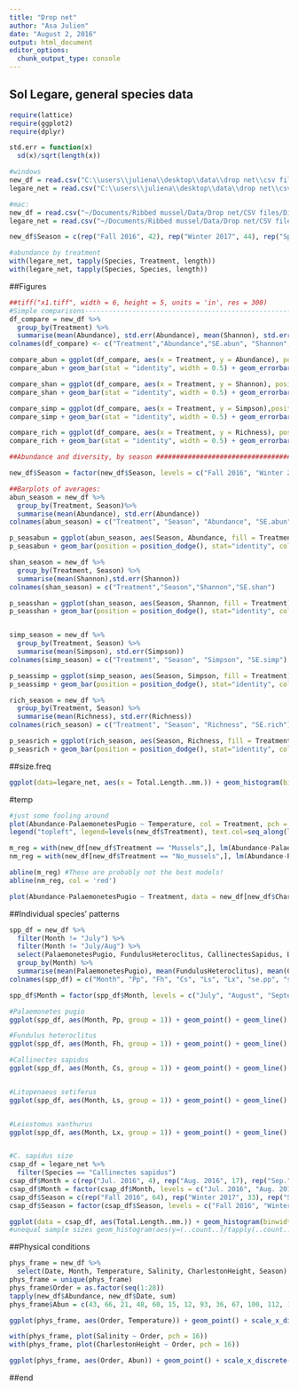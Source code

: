 ```yaml
---
title: "Drop net"
author: "Asa Julien"
date: "August 2, 2016"
output: html_document
editor_options: 
  chunk_output_type: console
---
```

## Sol Legare, general species data
```r
require(lattice)
require(ggplot2)
require(dplyr)

std.err = function(x)
  sd(x)/sqrt(length(x))

#windows
new_df = read.csv("C:\\users\\juliena\\desktop\\data\\drop net\\csv files\\Diversity_abundance.csv")
legare_net = read.csv("C:\\users\\juliena\\desktop\\data\\drop net\\csv files\\legare.csv")

#mac:
new_df = read.csv("~/Documents/Ribbed mussel/Data/Drop net/CSV files/Diversity_abundance.csv")
legare_net = read.csv("~/Documents/Ribbed mussel/Data/Drop net/CSV files/legare.csv")

new_df$Season = c(rep("Fall 2016", 42), rep("Winter 2017", 44), rep("Spring 2017", 24)) #N = 21, 22, 12

#abundance by treatment
with(legare_net, tapply(Species, Treatment, length))
with(legare_net, tapply(Species, Species, length))

```

##Figures
```r
##tiff("x1.tiff", width = 6, height = 5, units = 'in', res = 300)
#Simple comparisons-------------------------------------------------------
df_compare = new_df %>%
  group_by(Treatment) %>%
  summarise(mean(Abundance), std.err(Abundance), mean(Shannon), std.err(Shannon), mean(Simpson), std.err(Simpson), mean(Richness), std.err(Richness))
colnames(df_compare) <- c("Treatment","Abundance","SE.abun", "Shannon", "SE.shannon", "Simpson", "SE.simpson", "Richness", "SE.richness") #CAREFUL OF NAME OVERLAP! WITH LOWER SECTIONS

compare_abun = ggplot(df_compare, aes(x = Treatment, y = Abundance), position="dodge")
compare_abun + geom_bar(stat = "identity", width = 0.5) + geom_errorbar(aes(ymax = Abundance + SE.abun, ymin = Abundance- SE.abun), width=0.15) + labs(x = expression(), y = expression(Nekton~abundance~(individuals~m^{-2}))) + theme_bw() + theme(panel.border = element_blank(), panel.grid.major = element_blank(),panel.grid.minor = element_blank(), axis.line = element_line(colour = "black")) + theme(axis.title = element_text(size = 15), strip.text = element_text(size = 15), axis.text.x = element_text(size=15), axis.text.y = element_text(size = 15)) + ylim(0,15)

compare_shan = ggplot(df_compare, aes(x = Treatment, y = Shannon), position="dodge")
compare_shan + geom_bar(stat = "identity", width = 0.5) + geom_errorbar(aes(ymax = Shannon + SE.shannon, ymin = Shannon - SE.shannon), width=0.15) + labs(x = expression(), y = expression(Shannon~diversity)) + theme_bw() + theme(panel.border = element_blank(), panel.grid.major = element_blank(),panel.grid.minor = element_blank(), axis.line = element_line(colour = "black")) + theme(axis.title = element_text(size = 15), strip.text = element_text(size = 15), axis.text.x = element_text(size=15), axis.text.y = element_text(size = 15)) + ylim(0,0.8)

compare_simp = ggplot(df_compare, aes(x = Treatment, y = Simpson),position="dodge")
compare_simp + geom_bar(stat = "identity", width = 0.5) + geom_errorbar(aes(ymax = Simpson + SE.simpson, ymin = Simpson - SE.simpson), width=0.15) + labs(x = expression(), y = expression(Simpson~diversity)) + theme_bw() + theme(panel.border = element_blank(), panel.grid.major = element_blank(),panel.grid.minor = element_blank(), axis.line = element_line(colour = "black")) + theme(axis.title = element_text(size = 15), strip.text = element_text(size = 15), axis.text.x = element_text(size=15), axis.text.y = element_text(size = 15)) + ylim(0,0.6)

compare_rich = ggplot(df_compare, aes(x = Treatment, y = Richness), position = "dodge")
compare_rich + geom_bar(stat = "identity", width = 0.5) + geom_errorbar(aes(ymax = Richness + SE.richness, ymin = Richness - SE.richness), width=0.15) + labs(x = expression(), y = expression(Species~richness)) + theme_bw() + theme(panel.border = element_blank(), panel.grid.major = element_blank(),panel.grid.minor = element_blank(), axis.line = element_line(colour = "black")) + theme(axis.title = element_text(size = 15), strip.text = element_text(size = 15), axis.text.x = element_text(size=15), axis.text.y = element_text(size = 15)) + ylim(0,3)

##Abundance and diversity, by season #########################################

new_df$Season = factor(new_df$Season, levels = c("Fall 2016", "Winter 2017", "Spring 2017")) #Ordering the months

##Barplots of averages:
abun_season = new_df %>%
  group_by(Treatment, Season)%>%
  summarise(mean(Abundance), std.err(Abundance))
colnames(abun_season) = c("Treatment", "Season", "Abundance", "SE.abun")

p_seasabun = ggplot(abun_season, aes(Season, Abundance, fill = Treatment))
p_seasabun + geom_bar(position = position_dodge(), stat="identity", colour = 'black') + geom_errorbar(aes(ymax = Abundance + SE.abun, ymin = Abundance-SE.abun), width=0.25, position = position_dodge(.9)) + labs(x = "", y = expression(Nekton~abundance~(individuals~m^{-2}))) + theme_bw() + theme(panel.border = element_blank(), panel.grid.major = element_blank(),panel.grid.minor = element_blank(), axis.line = element_line(colour = "black")) + theme(axis.title = element_text(size = 15, face = "bold", colour = "black"), strip.text = element_text(size = 15, face = "bold", colour = "black"), axis.text.x = element_text(size=15, colour = "black"), axis.text.y = element_text(size = 15, colour = "black")) + ylim(0,25) + scale_fill_grey() + theme(legend.title=element_blank()) + scale_y_continuous(expand = c(0,0)) + labs(title = "A.")

shan_season = new_df %>%
  group_by(Treatment, Season) %>%
  summarise(mean(Shannon),std.err(Shannon))
colnames(shan_season) = c("Treatment","Season","Shannon","SE.shan")

p_seasshan = ggplot(shan_season, aes(Season, Shannon, fill = Treatment))
p_seasshan + geom_bar(position = position_dodge(), stat="identity", colour = 'black') + geom_errorbar(aes(ymax = Shannon+SE.shan, ymin = Shannon-SE.shan), width=0.25, position = position_dodge(.9)) + labs(x = "", y = "Shannon's diversity index") + theme_bw() + theme(panel.border = element_blank(), panel.grid.major = element_blank(),panel.grid.minor = element_blank(), axis.line = element_line(colour = "black")) + theme(axis.title = element_text(size = 15), strip.text = element_text(size = 15), axis.text.x = element_text(size=15, colour = "black"), axis.text.y = element_text(size = 15, colour = "black")) + ylim(0,1) + scale_fill_grey() + theme(legend.title=element_blank()) + scale_y_continuous(expand = c(0,0)) + labs(title = "B.")


simp_season = new_df %>%
  group_by(Treatment, Season) %>%
  summarise(mean(Simpson), std.err(Simpson))
colnames(simp_season) = c("Treatment", "Season", "Simpson", "SE.simp")

p_seassimp = ggplot(simp_season, aes(Season, Simpson, fill = Treatment))
p_seassimp + geom_bar(position = position_dodge(), stat="identity", colour = 'black') + geom_errorbar(aes(ymax = Simpson + SE.simp, ymin = Simpson - SE.simp), width = 0.25, position = position_dodge(.9)) + labs(x = "", y = "Simpson's diversity index") + theme_bw() + theme(panel.border = element_blank(), panel.grid.major = element_blank(),panel.grid.minor = element_blank(), axis.line = element_line(colour = "black")) + theme(axis.title = element_text(size = 15), strip.text = element_text(size = 15, face = "bold"), axis.text.x = element_text(size=15, colour = "black"), axis.text.y = element_text(size = 15, colour = "black")) + ylim(0,0.6) + scale_fill_grey() + theme(legend.title=element_blank()) + scale_y_continuous(expand = c(0,0)) + labs(title = "C.")

rich_season = new_df %>%
  group_by(Treatment, Season) %>%
  summarise(mean(Richness), std.err(Richness))
colnames(rich_season) = c("Treatment", "Season", "Richness", "SE.rich")

p_seasrich = ggplot(rich_season, aes(Season, Richness, fill = Treatment))
p_seasrich + geom_bar(position = position_dodge(), stat="identity", colour = 'black') + geom_errorbar(aes(ymax = Richness + SE.rich, ymin = Richness - SE.rich), width = 0.25, position = position_dodge(.9)) + labs(x = "", y = "Species richness") + theme_bw() + theme(panel.border = element_blank(), panel.grid.major = element_blank(),panel.grid.minor = element_blank(), axis.line = element_line(colour = "black")) + theme(axis.title = element_text(size = 15), strip.text = element_text(size = 15), axis.text.x = element_text(size=15, colour = "black"), axis.text.y = element_text(size = 15, colour = "black")) + ylim(0,4) + scale_fill_grey() + theme(legend.title=element_blank()) + scale_y_continuous(expand = c(0,0)) + labs(title = "D.")
```

##size.freq
```r
ggplot(data=legare_net, aes(x = Total.Length..mm.)) + geom_histogram(binwidth = 5) + facet_grid(~Species) + theme_bw() + labs(x = "Length (mm)", y = "Frequency")

```

#temp
```r
#just some fooling around
plot(Abundance-PalaemonetesPugio ~ Temperature, col = Treatment, pch = 16, data = new_df)
legend("topleft", legend=levels(new_df$Treatment), text.col=seq_along(levels(new_df$Treatment)))

m_reg = with(new_df[new_df$Treatment == "Mussels",], lm(Abundance-PalaemonetesPugio ~ Temperature))
nm_reg = with(new_df[new_df$Treatment == "No_mussels",], lm(Abundance-PalaemonetesPugio ~ Temperature))

abline(m_reg) #These are probably not the best models!
abline(nm_reg, col = 'red')

plot(Abundance-PalaemonetesPugio ~ Treatment, data = new_df[new_df$CharlestonHeight > 1.8,])
```

##Individual species' patterns
```r
spp_df = new_df %>%
  filter(Month != "July") %>%
  filter(Month != "July/Aug") %>%
  select(PalaemonetesPugio, FundulusHeteroclitus, CallinectesSapidus, LitopenaeusSetiferus, LeiostomusXanthurus, Month) %>%
  group_by(Month) %>%
  summarise(mean(PalaemonetesPugio), mean(FundulusHeteroclitus), mean(CallinectesSapidus), mean(LitopenaeusSetiferus), mean(LeiostomusXanthurus), std.err(PalaemonetesPugio), std.err(FundulusHeteroclitus), std.err(CallinectesSapidus), std.err(LitopenaeusSetiferus), std.err(LeiostomusXanthurus))
colnames(spp_df) = c("Month", "Pp", "Fh", "Cs", "Ls", "Lx", "se.pp", "se.fh", "se.cs", "se.ls", "se.lx")

spp_df$Month = factor(spp_df$Month, levels = c("July", "August", "September", "October", "November", "December", "January", "February", "March", "April", "May", "June")) #Ordering the months

#Palaemonetes pugio
ggplot(spp_df, aes(Month, Pp, group = 1)) + geom_point() + geom_line() + geom_errorbar(aes(ymax = Pp + se.pp, ymin = Pp - se.pp), width=0.25) + theme_bw() + theme(panel.border = element_blank(), panel.grid.major = element_blank(),panel.grid.minor = element_blank(), axis.line = element_line(colour = "black")) + theme(axis.title = element_text(size = 15, face = "bold"), strip.text = element_text(size = 15, face = "bold"), axis.text.x = element_text(size=11), axis.text.y = element_text(size = 15)) + ylim(0,25) + labs(y =  expression(italic(Palaemonetes~pugio)~abundance))

#Fundulus heteroclitus
ggplot(spp_df, aes(Month, Fh, group = 1)) + geom_point() + geom_line() + geom_errorbar(aes(ymax = Fh + se.fh, ymin = Fh - se.fh), width=0.25)  + theme_bw() + theme(panel.border = element_blank(), panel.grid.major = element_blank(),panel.grid.minor = element_blank(), axis.line = element_line(colour = "black")) + theme(axis.title = element_text(size = 15, face = "bold"), strip.text = element_text(size = 15, face = "bold"), axis.text.x = element_text(size=11), axis.text.y = element_text(size = 15)) + scale_y_continuous(breaks = seq(0,10,2)) + labs(y =  expression(italic(Fundulus~heteroclitus)~abundance))

#Callinectes sapidus
ggplot(spp_df, aes(Month, Cs, group = 1)) + geom_point() + geom_line() + geom_errorbar(aes(ymax = Cs + se.cs, ymin = Cs - se.cs), width=0.25) + theme_bw() + theme(panel.border = element_blank(), panel.grid.major = element_blank(),panel.grid.minor = element_blank(), axis.line = element_line(colour = "black")) + theme(axis.title = element_text(size = 15, face = "bold"), strip.text = element_text(size = 15, face = "bold"), axis.text.x = element_text(size=11), axis.text.y = element_text(size = 15)) + scale_y_continuous(breaks = seq(0,2.5,1)) + labs(y =  expression(italic(Callinectes~sapidus)~abundance))


#Litopenaeus setiferus
ggplot(spp_df, aes(Month, Ls, group = 1)) + geom_point() + geom_line() + geom_errorbar(aes(ymax = Ls + se.ls, ymin = Ls - se.ls), width=0.25) + theme_bw() + theme(panel.border = element_blank(), panel.grid.major = element_blank(),panel.grid.minor = element_blank(), axis.line = element_line(colour = "black")) + theme(axis.title = element_text(size = 15, face = "bold"), strip.text = element_text(size = 15, face = "bold"), axis.text.x = element_text(size=11), axis.text.y = element_text(size = 15)) + ylim(0,7) + labs(y =  expression(italic(Litopenaeus~setiferus)~abundance))


#Leiostomus xanthurus
ggplot(spp_df, aes(Month, Lx, group = 1)) + geom_point() + geom_line() + geom_errorbar(aes(ymax = Lx + se.lx, ymin = Lx - se.lx), width=0.25) + theme_bw() + theme(panel.border = element_blank(), panel.grid.major = element_blank(),panel.grid.minor = element_blank(), axis.line = element_line(colour = "black")) + theme(axis.title = element_text(size = 15, face = "bold"), strip.text = element_text(size = 15, face = "bold"), axis.text.x = element_text(size=11), axis.text.y = element_text(size = 15)) + scale_y_continuous(breaks = seq(0,1.5,1)) + labs(y =  expression(italic(Leiostomus~xanthurus)~abundance))


#C. sapidus size
csap_df = legare_net %>%
  filter(Species == "Callinectes sapidus")
csap_df$Month = c(rep("Jul. 2016", 4), rep("Aug. 2016", 17), rep("Sep.", 28), rep("Oct.", 15), rep("Nov.", 14), rep("Dec.", 6), rep("Jan.", 1), rep("Feb.", 4), rep("Mar.", 6), rep("Apr.", 4), rep("May", 3), rep("Jun.", 1), rep("Jul. 2017", 1), rep("Aug. 2017", 1))
csap_df$Month = factor(csap_df$Month, levels = c("Jul. 2016", "Aug. 2016", "Sep.", "Oct.", "Nov.", "Dec.", "Jan.", "Feb.", "Mar.", "Apr.", "May", "Jun.", "Jul. 2017", "Aug. 2017"))
csap_df$Season = c(rep("Fall 2016", 64), rep("Winter 2017", 33), rep("Spring 2017", 8))
csap_df$Season = factor(csap_df$Season, levels = c("Fall 2016", "Winter 2017", "Spring 2017"))

ggplot(data = csap_df, aes(Total.Length..mm.)) + geom_histogram(binwidth = 5, fill = "black") + labs(x = "Length (mm)", y = "Number collected") + facet_grid(~Season) + theme_bw() + theme(panel.border = element_blank(), panel.grid.major = element_blank(),panel.grid.minor = element_blank(), axis.line = element_line(colour = "black")) + theme(axis.title = element_text(size = 15, colour = "black"), strip.text = element_text(size = 15, colour = "black"), axis.text.x = element_text(size=15, colour = "black"), axis.text.y = element_text(size = 15, colour = "black")) + scale_y_continuous(expand = c(0,0))
#unequal sample sizes geom_histogram(aes(y=(..count..)/tapply(..count..,..PANEL..,sum)[..PANEL..]), binwidth = 5)
```

##Physical conditions
```r
phys_frame = new_df %>%
  select(Date, Month, Temperature, Salinity, CharlestonHeight, Season)
phys_frame = unique(phys_frame)
phys_frame$Order = as.factor(seq(1:28))
tapply(new_df$Abundance, new_df$Date, sum)
phys_frame$Abun = c(43, 66, 21, 48, 60, 15, 12, 93, 36, 67, 100, 112, 17, 37, 18, 8, 1, 3, 25, 7, 54, 45, 15, 20, 146, 116, 34, 28)

ggplot(phys_frame, aes(Order, Temperature)) + geom_point() + scale_x_discrete(breaks = c(5,16,25), labels=c("July - October 2016","November 2016 - April 2017","April - August 2017")) + xlab("Range of sampling dates") + theme_bw() + theme(panel.border = element_blank(), panel.grid.major = element_blank(), panel.grid.minor = element_blank(), axis.line = element_line(colour = "black")) + theme(axis.title = element_text(size = 15), strip.text = element_text(size = 15), axis.text.x = element_text(size=10, colour = "black"), axis.text.y = element_text(size = 15, colour = "black"), axis.ticks.x = element_blank(), legend.position = "none") +ylab("Temperature (°C)") + geom_rect(aes(xmin = 0.75, xmax = 11.25, ymin = 0, ymax = Inf), alpha = 0.005) + geom_rect(aes(xmin = 22.75, xmax = 28.25, ymin = 0, ymax = Inf), alpha = 0.005) + scale_y_continuous(expand = c(0,0.25)) + geom_text(aes(x = 4, y = 2, label = "Fall 2016")) + geom_text(aes(x = 15, y = 2, label = "Winter 2017")) + geom_text(aes(x = 25.5, y = 2, label = "Spring 2017"))

with(phys_frame, plot(Salinity ~ Order, pch = 16))
with(phys_frame, plot(CharlestonHeight ~ Order, pch = 16))

ggplot(phys_frame, aes(Order, Abun)) + geom_point() + scale_x_discrete(breaks = c(5,15,25), labels=c("Fall 2016","Winter 2017","Spring 2017")) + labs(x = NULL, y = expression(Nekton~abundance~(individuals~m^{-2}))) + theme_bw() + theme(panel.border = element_blank(), panel.grid.major = element_blank(), panel.grid.minor = element_blank(), axis.line = element_line(colour = "black")) + theme(axis.title = element_text(size = 15), strip.text = element_text(size = 15), axis.text.x = element_text(size=15, colour = "black"), axis.text.y = element_text(size = 15, colour = "black"), axis.ticks.x = element_blank(), legend.position = "none") + geom_rect(aes(xmin = 0.75, xmax = 11.25, ymin = 0, ymax = Inf), alpha = 0.005) + geom_rect(aes(xmin = 22.75, xmax = 28.25, ymin = 0, ymax = Inf), alpha = 0.005) + scale_y_continuous(expand = c(0,1)) + geom_text(aes(x = 4, y = 125, label = "Aug - Oct 2016")) + geom_text(aes(x = 15, y = 125, label = "Nov 2016 - Apr 2017")) + geom_text(aes(x = 25.5, y = 125, label = "Apr - Aug 2017"))

```

##end

